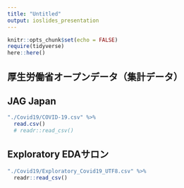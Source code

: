 ```yaml
---
title: "Untitled"
output: ioslides_presentation
---
```


```r
knitr::opts_chunk$set(echo = FALSE)
require(tidyverse)
here::here()
```

## 厚生労働省オープンデータ（集計データ）


## JAG Japan
```r
"./Covid19/COVID-19.csv" %>% 
  read.csv()
  # readr::read_csv()
```


## Exploratory EDAサロン
```r
"./Covid19/Exploratory_Covid19_UTF8.csv" %>% 
  readr::read_csv()
```




